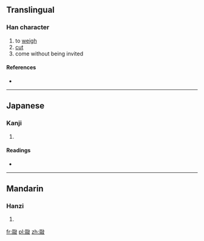 {{also|敪}}
==Translingual==

===Han character===
{{Han char|rn=66|rad=攴|as=08|sn=12|four=|canj=水水水水水 (EEEEE)}}

# to [[weigh]]
# [[cut]]
# come without being invited

====References====
* {{Han ref|kx=0472.170|dkj=13251|dj=0825.040|hdz=21465.130|uh=6560|ud=25952}}

----

==Japanese==

===Kanji===
{{ja-kanji|grade=|rs=攴08}}

# {{defn|lang=ja|sort=攴08}}

====Readings====
* {{ja-readings|on=[[たつ]] (tatsu), [[たち]] (tachi), [[せつ]] (setsu), [[せち]] (sechi)|kun=[[はかる]] (hakaru)}}

----

==Mandarin==

===Hanzi===
{{cmn-hanzi|pin=[[duó]] ([[duo2]])|wg=to<sup>2</sup>}}

# {{defn|lang=cmn|sort=攴08}}

[[fr:敠]]
[[pl:敠]]
[[zh:敠]]